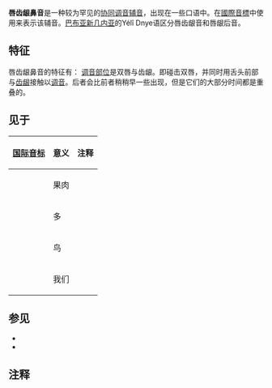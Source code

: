 {{Unreferenced|time=2020-12-31T14:55:31+00:00}}
{{infobox IPA
|ipa symbol=n͡m
}}

'''唇齿龈鼻音'''是一种较为罕见的[[协同调音|协同调音辅音]]，出现在一些口语中。在[[國際音標|國際音標]]中使用{{angbr IPA|n͡m}}来表示该辅音。[[巴布亚新几内亚|巴布亚新几内亚]]的Yélî Dnye语区分唇齿龈音和唇龈后音。

== 特征 ==
唇齿龈鼻音的特征有：
{{nasal stop}}
[[调音部位|调音部位]]是双唇与齿龈。即碰击双唇，并同时用舌头前部与[[齿龈|齿龈]]接触以[[调音|调音]]。后者会比前者稍稍早一些出现，但是它们的大部分时间都是重叠的。
{{voiced}}
{{nasal}}
{{central articulation}}
{{pulmonic}}

== 见于 ==
{| class="wikitable"
![[国际音标|国际音标]]!!意义!!注释
|-
| {{IPA|n͡md͡boo}} ||果肉 
|-
| {{IPA|n̠͡md̠͡boo}} ||多
|-
| {{IPA|n͡mo}} ||鸟
|-
| {{IPA|n̠͡mo}} ||我们 
|}

==参见==
* {{tsl|en|List of phonetics topics|语音学条目列表}}
* {{tsl|en|Doubly articulated consonant||Doubly articulated consonant}}

== 注释 ==
{{reflist}}